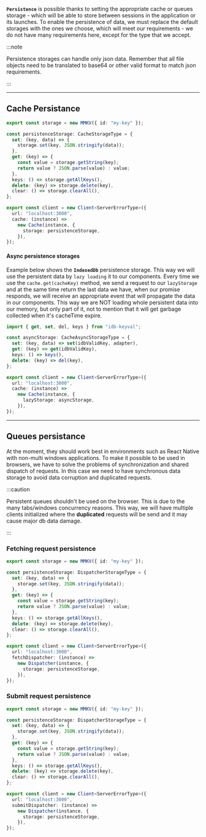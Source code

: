 **`Persistence`** is possible thanks to setting the appropriate cache or queues storage - which will be able to store
between sessions in the application or its launches. To enable the persistence of data, we must replace the default
storages with the ones we choose, which will meet our requirements - we do not have many requirements here, except for
the type that we accept.

:::note

Persistence storages can handle only json data. Remember that all file objects need to be translated to base64 or other
valid format to match json requirements.

:::

---

## Cache Persistance

```ts
export const storage = new MMKV({ id: "my-key" });

const persistenceStorage: CacheStorageType = {
  set: (key, data) => {
    storage.set(key, JSON.stringify(data));
  },
  get: (key) => {
    const value = storage.getString(key);
    return value ? JSON.parse(value) : value;
  },
  keys: () => storage.getAllKeys(),
  delete: (key) => storage.delete(key),
  clear: () => storage.clearAll(),
};

export const client = new Client<ServerErrorType>({
  url: "localhost:3000",
  cache: (instance) =>
    new Cache(instance, {
      storage: persistenceStorage,
    }),
});
```

#### Async persistence storages

Example below shows the **`IndexedDb`** persistence storage. This way we will use the persistent data by `lazy loading`
it to our components. Every time we use the `cache.get(cacheKey)` method, we send a request to our `lazyStorage` and at
the same time return the last data we have, when our promise responds, we will receive an appropriate event that will
propagate the data in our components. This way we are NOT loading whole persistent data into our memory, but only part
of it, not to mention that it will get garbage collected when it's cacheTime expire.

```ts
import { get, set, del, keys } from "idb-keyval";

const asyncStorage: CacheAsyncStorageType = {
  set: (key, data) => set(idbValidKey, adapter),
  get: (key) => get(idbValidKey),
  keys: () => keys(),
  delete: (key) => del(key),
};

export const client = new Client<ServerErrorType>({
  url: "localhost:3000",
  cache: (instance) =>
    new Cache(instance, {
      lazyStorage: asyncStorage,
    }),
});
```

---

## Queues persistance

At the moment, they should work best in environments such as React Native with non-multi windows applications. To make
it possible to be used in browsers, we have to solve the problems of synchronization and shared dispatch of requests. In
this case we need to have synchronous data storage to avoid data corruption and duplicated requests.

:::caution

Persistent queues shouldn't be used on the browser. This is due to the many tabs/windows concurrency reasons. This way,
we will have multiple clients initialized where the **duplicated** requests will be send and it may cause major db data
damage.

:::

### Fetching request persistence

```ts
export const storage = new MMKV({ id: "my-key" });

const persistenceStorage: DispatcherStorageType = {
  set: (key, data) => {
    storage.set(key, JSON.stringify(data));
  },
  get: (key) => {
    const value = storage.getString(key);
    return value ? JSON.parse(value) : value;
  },
  keys: () => storage.getAllKeys(),
  delete: (key) => storage.delete(key),
  clear: () => storage.clearAll(),
};

export const client = new Client<ServerErrorType>({
  url: "localhost:3000",
  fetchDispatcher: (instance) =>
    new Dispatcher(instance, {
      storage: persistenceStorage,
    }),
});
```

### Submit request persistence

```ts
export const storage = new MMKV({ id: "my-key" });

const persistenceStorage: DispatcherStorageType = {
  set: (key, data) => {
    storage.set(key, JSON.stringify(data));
  },
  get: (key) => {
    const value = storage.getString(key);
    return value ? JSON.parse(value) : value;
  },
  keys: () => storage.getAllKeys(),
  delete: (key) => storage.delete(key),
  clear: () => storage.clearAll(),
};

export const client = new Client<ServerErrorType>({
  url: "localhost:3000",
  submitDispatcher: (instance) =>
    new Dispatcher(instance, {
      storage: persistenceStorage,
    }),
});
```
